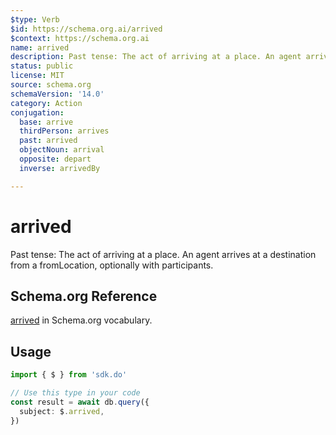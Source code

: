 ```yaml
---
$type: Verb
$id: https://schema.org.ai/arrived
$context: https://schema.org.ai
name: arrived
description: Past tense: The act of arriving at a place. An agent arrives at a destination from a fromLocation, optionally with participants.
status: public
license: MIT
source: schema.org
schemaVersion: '14.0'
category: Action
conjugation:
  base: arrive
  thirdPerson: arrives
  past: arrived
  objectNoun: arrival
  opposite: depart
  inverse: arrivedBy

---
```


# arrived

Past tense: The act of arriving at a place. An agent arrives at a destination from a fromLocation, optionally with participants.

## Schema.org Reference

[arrived](https://schema.org/ArriveAction) in Schema.org vocabulary.

## Usage

```typescript
import { $ } from 'sdk.do'

// Use this type in your code
const result = await db.query({
  subject: $.arrived,
})
```
